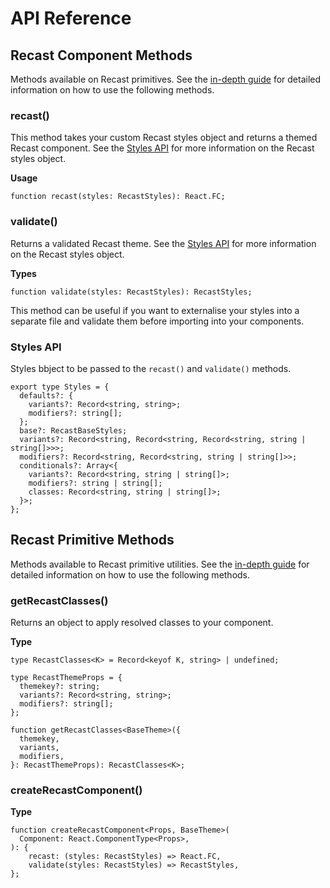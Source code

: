 
# API Reference

## Recast Component Methods

Methods available on Recast primitives. See the
[in-depth guide](/in-depth#theming) for detailed information on how to use the
following methods.

### recast()

This method takes your custom Recast styles object and returns a themed Recast
component. See the [Styles API](/api-reference#styles-api) for more information
on the Recast styles object.

**Usage**

```tsx copy
function recast(styles: RecastStyles): React.FC;
```

### validate()

Returns a validated Recast theme. See the
[Styles API](/api-reference#styles-api) for more information on the Recast
styles object.

**Types**

```tsx copy filename="styles/button.ts"
function validate(styles: RecastStyles): RecastStyles;
```

<Callout type="info" emoji="ℹ️">
  This method can be useful if you want to externalise your styles into a
  separate file and validate them before importing into your components.
</Callout>

### Styles API

Styles bbject to be passed to the `recast()` and `validate()` methods.

```tsx copy
export type Styles = {
  defaults?: {
    variants?: Record<string, string>;
    modifiers?: string[];
  };
  base?: RecastBaseStyles;
  variants?: Record<string, Record<string, Record<string, string | string[]>>>;
  modifiers?: Record<string, Record<string, string | string[]>>;
  conditionals?: Array<{
    variants?: Record<string, string | string[]>;
    modifiers?: string | string[];
    classes: Record<string, string | string[]>;
  }>;
};
```

## Recast Primitive Methods

Methods available to Recast primitive utilities. See the
[in-depth guide](/in-depth#primitives) for detailed information on how to use
the following methods.

### getRecastClasses()

Returns an object to apply resolved classes to your component.

**Type**

```tsx copy
type RecastClasses<K> = Record<keyof K, string> | undefined;

type RecastThemeProps = {
  themekey?: string;
  variants?: Record<string, string>;
  modifiers?: string[];
};

function getRecastClasses<BaseTheme>({
  themekey,
  variants,
  modifiers,
}: RecastThemeProps): RecastClasses<K>;
```

### createRecastComponent()

**Type**

```tsx
function createRecastComponent<Props, BaseTheme>(
  Component: React.ComponentType<Props>,
): {
    recast: (styles: RecastStyles) => React.FC,
    validate(styles: RecastStyles) => RecastStyles,
};
```
